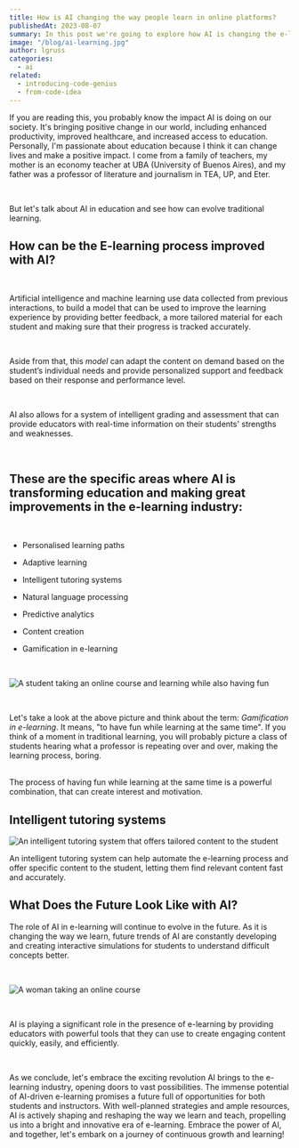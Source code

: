 ```yaml
---
title: How is AI changing the way people learn in online platforms?
publishedAt: 2023-08-07
summary: In this post we're going to explore how AI is changing the e-learning space.
image: "/blog/ai-learning.jpg"
author: lgruss
categories:
  - ai
related:
  - introducing-code-genius
  - from-code-idea
---
```


If you are reading this, you probably know the impact AI is doing on our society.
It's bringing positive change in our world, including enhanced productivity, improved healthcare, and increased access to education.
Personally, I'm passionate about education because I think it can change lives and make a positive impact.
I come from a family of teachers, my mother is an economy teacher at UBA (University of Buenos Aires),
and my father was a professor of literature and journalism in TEA, UP, and Eter.

<br />

But let's talk about AI in education and see how can evolve traditional learning.

## How can be the E-learning process improved with AI?

<br />

Artificial intelligence and machine learning use data collected from previous interactions, to build a model that can be used
to improve the learning experience by providing better feedback, a more tailored material for each
student and making sure that their progress is tracked accurately.

<br />

Aside from that, this _model_ can adapt the content on demand based on the student’s
individual needs and provide personalized support and feedback based on their response
and performance level.

<br />

AI also allows for a system of intelligent grading and assessment that can provide
educators with real-time information on their students' strengths and weaknesses.

<br />

## These are the specific areas where AI is transforming education and making great improvements in the e-learning industry:

<br />

- Personalised learning paths
- Adaptive learning
- Intelligent tutoring systems
- Natural language processing
- Predictive analytics
- Content creation
- Gamification in e-learning

  <br />

<Image
  alt="A student taking an online course and learning while also having fun"
  src="/blog/gamification.jpg"
  width={852}
  height={504}
/>

<br />

Let's take a look at the above picture and think about the term: _Gamification in e-learning_.
It means, "to have fun while learning at the same time". If you think of a moment in traditional learning,
you will probably picture a class of students hearing what a professor is repeating over and over, making the learning process, boring.

<br />
The process of having fun while learning at the same time is a powerful combination,
that can create interest and motivation.

## Intelligent tutoring systems

<Image
  alt="An intelligent tutoring system that offers tailored content to the student"
  src="/blog/intelligent-tutoring.jpg"
  width={852}
  height={504}
/>
<br />

An intelligent tutoring system can help automate the e-learning process and
offer specific content to the student, letting them find relevant content fast
and accurately.

## What Does the Future Look Like with AI?

The role of AI in e-learning will continue to evolve in the future. As it is changing the way we learn,
future trends of AI are constantly developing and creating interactive simulations for students to understand difficult concepts better.

<br />

<Image
  alt="A woman taking an online course"
  src="/blog/gyrl-learning.jpg"
  width={852}
  height={504}
/>

<br />

AI is playing a significant role in the presence of e-learning by providing educators with powerful tools that they can use to
create engaging content quickly, easily, and efficiently.

<br />

As we conclude, let's embrace the exciting revolution AI brings to the e-learning industry,
opening doors to vast possibilities. The immense potential of AI-driven e-learning promises a
future full of opportunities for both students and instructors. With well-planned strategies
and ample resources, AI is actively shaping and reshaping the way we learn and teach,
propelling us into a bright and innovative era of e-learning. Embrace the power of AI, and together,
let's embark on a journey of continuous growth and learning!
